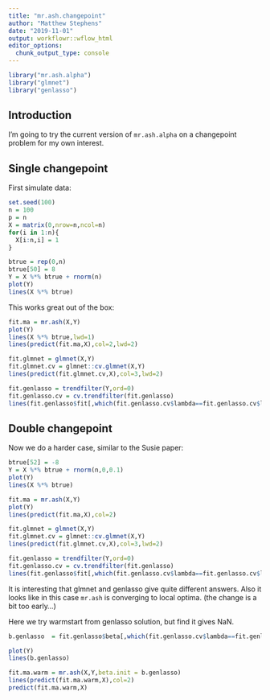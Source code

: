 ```yaml
---
title: "mr.ash.changepoint"
author: "Matthew Stephens"
date: "2019-11-01"
output: workflowr::wflow_html
editor_options:
  chunk_output_type: console
---
```


```r
library("mr.ash.alpha")
library("glmnet")
library("genlasso")
```

## Introduction

I'm going to try the current version of `mr.ash.alpha` on a changepoint problem for my own interest.

## Single changepoint

First simulate data:
```r
set.seed(100)
n = 100
p = n
X = matrix(0,nrow=n,ncol=n)
for(i in 1:n){
  X[i:n,i] = 1
}

btrue = rep(0,n)
btrue[50] = 8 
Y = X %*% btrue + rnorm(n)
plot(Y)
lines(X %*% btrue)
```

This works great out of the box:
```r
fit.ma = mr.ash(X,Y)
plot(Y)
lines(X %*% btrue,lwd=1)
lines(predict(fit.ma,X),col=2,lwd=2)

fit.glmnet = glmnet(X,Y)
fit.glmnet.cv = glmnet::cv.glmnet(X,Y)
lines(predict(fit.glmnet.cv,X),col=3,lwd=2)

fit.genlasso = trendfilter(Y,ord=0)
fit.genlasso.cv = cv.trendfilter(fit.genlasso)
lines(fit.genlasso$fit[,which(fit.genlasso.cv$lambda==fit.genlasso.cv$lambda.min)],lwd=2,col=4)
```




## Double changepoint

Now we do a harder case, similar to the Susie paper:
```r
btrue[52] = -8 
Y = X %*% btrue + rnorm(n,0,0.1)
plot(Y)
lines(X %*% btrue)
```

```r
fit.ma = mr.ash(X,Y)
plot(Y)
lines(predict(fit.ma,X),col=2)

fit.glmnet = glmnet(X,Y)
fit.glmnet.cv = glmnet::cv.glmnet(X,Y)
lines(predict(fit.glmnet.cv,X),col=3,lwd=2)

fit.genlasso = trendfilter(Y,ord=0)
fit.genlasso.cv = cv.trendfilter(fit.genlasso)
lines(fit.genlasso$fit[,which(fit.genlasso.cv$lambda==fit.genlasso.cv$lambda.min)],lwd=2,col=4)
```

It is interesting that glmnet and genlasso give quite different answers. Also it looks
like in this case `mr.ash` is converging to local optima. (the change is a bit too early...)

Here we try warmstart from genlasso solution, but find it gives NaN.

```r
b.genlasso  = fit.genlasso$beta[,which(fit.genlasso.cv$lambda==fit.genlasso.cv$lambda.min)]

plot(Y)
lines(b.genlasso)

fit.ma.warm = mr.ash(X,Y,beta.init = b.genlasso)
lines(predict(fit.ma.warm,X),col=2)
predict(fit.ma.warm,X)
```


